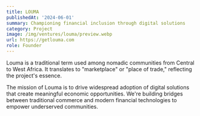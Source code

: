 ```yaml
---
title: LOUMA
publishedAt: '2024-06-01'
summary: Championing financial inclusion through digital solutions
category: Project
image: /img/ventures/louma/preview.webp
url: https://getlouma.com
role: Founder
---
```


Louma is a traditional term used among nomadic communities from Central to West Africa. It translates to "marketplace" or "place of trade," reflecting the project's essence.

The mission of Louma is to drive widespread adoption of digital solutions that create meaningful economic opportunities. We're building bridges between traditional commerce and modern financial technologies to empower underserved communities.